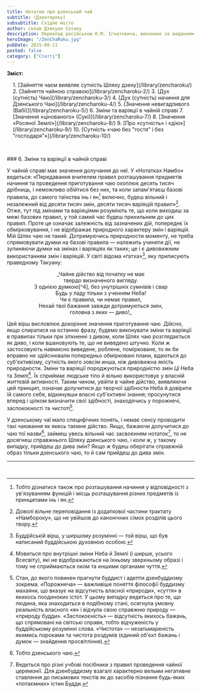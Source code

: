 ```yaml
---
title: Нотатки про дзенський чай
subtitle: (Дзентяроку)
subsubtitle: Східне місто
author: склав Дзякуан Сотаку
description: Переклад російською О.М. Ігнатовича, виконано за виданням «Тядо котен дзенсю» («Повна збірка класичних трактатів Шляху Чаю»)
heroImage: "/ZenChaRoku.jpg"
pubDate: 2015-08-11
posted: false
category: ["Статті"]
---
```


**Зміст:**
<section style="padding-left: 1rem;">
1. [Зайняття чаєм виявляє сутність Шляху дзену](/library/zencharoku/)
2. [Зайняття чайною справою](/library/zencharoku-2/)
3. [Дух (сутність) Чаю](/library/zencharoku-3/)
4. [Дух (сутність) начиння для Дзенського Чаю](/library/zencharoku-4/)
5. [Значення невигадливого (Вабі)](/library/zencharoku-5/)
6. Зміни та варіяції в чайній справі
7. [Значення «цінованого» (Сукі)](/library/zencharoku-7/)
8. [Значення «Росяної Землі»](/library/zencharoku-8/)
9. [Про «сутність» і «дію»](/library/zencharoku-9/)
10. [Сутність «чаю без "гостя" і без "господаря"»](/library/zencharoku-10/)
</section>

<p>&nbsp;</p>
### 6. Зміни та варіяції в чайній справі

У чайній справі має значення долучання до неї. У «Нотатках Намбо» ведеться: «Передавання вчителем правил розташування предметів начиння та проведення приготування чаю охоплює десять тисяч дрібниць, і неможливо обійтися без них, та коли запам'ятаєш базові правила, до самого таїнства інь і ян[^1] включно, будеш вільний і незалежний від десяти тисяч змін, десяти тисяч варіяцій правил»[^2]. Отже, тут під змінами та варіяціями розуміють те, що коли виходиш за межі базових правил, у той самий час будеш прихильним до цих правил. Проте це означає залежність від зазначених дій, попереднє їх обмірковування, і не відображає природного характеру змін і варіяцій. Мій Шлях чаю не такий. Дотримуючись природности моменту, не треба спрямовувати думки на базові правила — належить учиняти дії, не зупиняючи думки на змінах і варіяціях як таких; це і є дивовижним використанням змін і варіяцій. У світі відома «ґатха»[^3], яку приписують праведному Такуану:


<p align="center">_Чайне дійство від початку не має<br />твердо визначеного вигляду.<br />З однією думкою[^4], без унутрішніх сумнівів і свар<br />Будь у ладу тільки з ученням Неба!<br />Чи є правила, чи немає правил,<br />Нехай твої бажання завжди дотримуються змін,<br />головна з яких — диво!_</p>


Цей вірш висловлює докорінне значення приготування чаю. Дійсно, якщо спиратися на останню фразу, будемо виконувати зміни та варіяції в правилах тільки при зіткненні з дивом, коли Шлях чаю розглядається як диво, і коли вшановують те, що не виведено штучно. Коли ж застосовують навмисно виведене, роблене, помірковане, то як би вправно не здійснювали попередньо обмірковані плани, вдаються до суб'єктивізму, сутність якого зовсім инша, ніж дивовижна якість природности. Зміни та варіяції породжуються природністю змін _Ці_ Неба та Землі[^5]. Їх сприймає людське тіло й вільно використовує у власній життєвій активності. Таким чином, увійти в чайне дійство, виявляючи цей принцип, означає долучитися до творчої здібности Неба й довірити їй самого себе, відкинувши власні суб'єктивні знання; просунутися вперед і цілком визначити свої здібності, знаходячись у порожнечі, заспокоєності та чистоті[^6].

У дзенському чаї мало специфічних понять, і немає сенсу проводити такі чаювання як якесь таємне дійство. Якщо, бажаючи долучитися до чаю тої назви[^7], займеш увесь вільний час засвоєнням нотаток[^8], то не досягнеш справжнього Шляху дзенського чаю, і коли ж, у такому випадку, прийдеш до дива змін? Якщо ж будеш оберігати справжній образ тільки дзенського чаю, то й сам прийдеш до дива змін.

---


[^1]: Тобто дізнатися також про розташування начиння у відповідності з ув'язуванням функцій і місць розташування різних предметів із принципами інь і ян.

[^2]: Доволі вільне переповідання із додаткової частини трактату «Намбороку», що не увійшов до канонічних сімох розділів цього твору.

[^3]: Буддійській вірш, у ширшому розумінні — той вірш, що був написаний буддійською духовною особою.

[^4]: Тобто без «розкидання» думок по різних об'єктах, а із зосередженням їх на чайному дійстві.

[^5]: Мовиться про внутрішні зміни Неба й Землі (і ширше, усього Всесвіту), які не відображаються на їхньому зверхньому образі і тому не сприймаються оком та иншими органами чуття.

[^6]: Стан, до якого повинен прагнути буддист і адепти дзенбуддизму зокрема. «Порожнеча» — важливіше поняття філософії буддизму махаяни, що вказує на відсутність власної «природи», «суття» в якихось поодиноких істот. У цьому випадку ведеться про те, що людина, яка знаходиться в подібному стані, осягнула умовну реальність власного «я» і відчула свою справжню природу — «природу будди». «Заспокоєність» — відсутність якихось бажань, що спрямовані на світські справи, тобто відчуженість у буддійському розумінні слова. «Чистота» — незатьмареність якимись пороками та чистота роздумів (єдиний об'єкт бажань і думок — знайдення просвітління).

[^7]: Тобто дзенського чаю.

[^8]: Ведеться про різні учбові посібники з правил проведення чайної церемонії. Для дзенбуддизму взагалі характерно вельми негативне ставлення до письмових текстів як до засобів пізнання будь-яких «потаємних» істин Будди.

<p>&nbsp;</p>